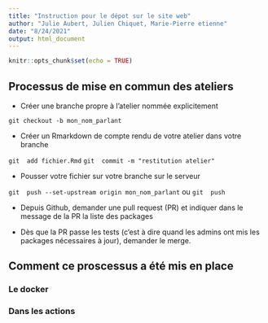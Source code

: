 ```yaml
---
title: "Instruction pour le dépot sur le site web"
author: "Julie Aubert, Julien Chiquet, Marie-Pierre etienne"
date: "8/24/2021"
output: html_document
---
```


```r
knitr::opts_chunk$set(echo = TRUE)
```

## Processus de mise en commun des ateliers

* Créer une branche propre à l'atelier nommée explicitement

` git checkout -b mon_nom_parlant` 

*  Créer un Rmarkdown de compte rendu de votre atelier dans votre branche

` git  add fichier.Rmd `
` git  commit -m "restitution atelier" `

* Pousser votre fichier sur votre branche sur le serveur
 
` git  push --set-upstream origin mon_nom_parlant` ou
` git  push ` 


* Depuis Github, demander une pull request (PR) et indiquer dans le message de la PR la liste des packages

* Dès que la PR passe les tests (c'est à dire quand les admins ont mis les packages nécessaires à jour), demander le merge.

## Comment ce proscessus a été mis en place


### Le docker 

### Dans les actions



